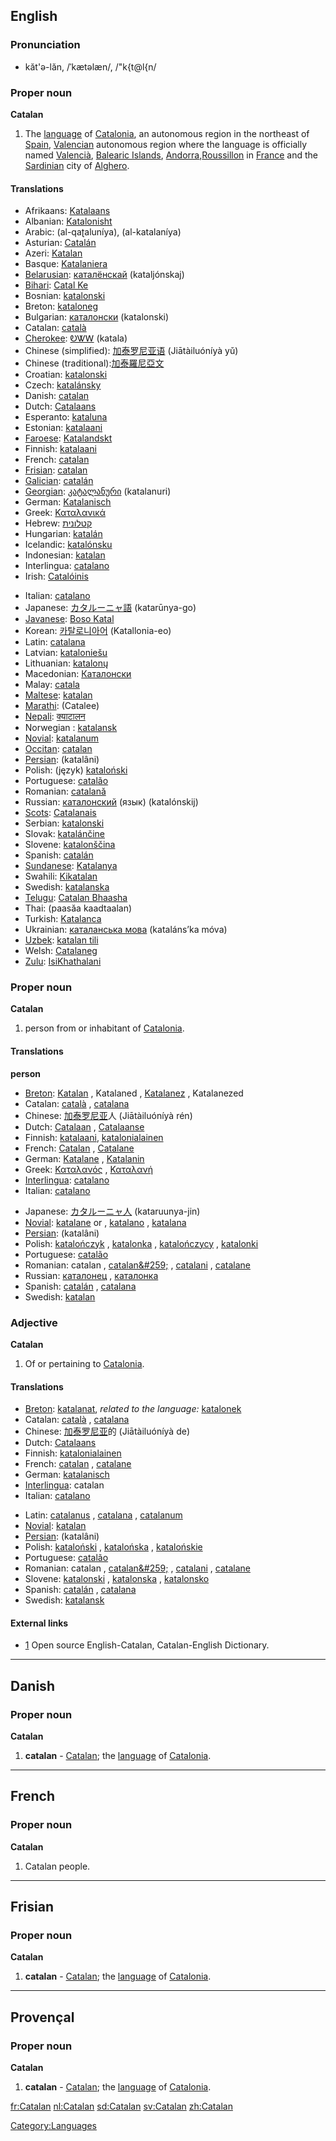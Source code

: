 {{interwiktionary|code=ca}}
:{{see|catalan}}
==English==
{{wikipedia}}
===Pronunciation===
*kăt'ə-lăn, /ˈkætəlæn/, /"k{t@l{n/

===Proper noun===
'''Catalan'''
# The [[language]] of [[w:Catalonia|Catalonia]], an autonomous region in the northeast of [[Spain]], [[w:Valencia|Valencia]]n autonomous region where the language is officially named [[Valencià]], [[w:Balearic Islands|Balearic Islands]], [[w:Andorra|Andorra]],[[w:Roussillon|Roussillon]] in [[w:France|France]] and the [[w:Sardinia|Sardinia]]n city of [[w:Alghero|Alghero]].

====Translations====
{{top}}
*Afrikaans: [[Katalaans]]
*Albanian: [[Katalonisht]]
*Arabic: {{ARchar|[[القطلونية]]}} (al-qaʈaluníya), {{ARchar|[[الكتلانية]]}} (al-katalaníya) {{f}}
*Asturian: [[Catalán]]
*Azeri: [[Katalan]]
*Basque: [[Katalaniera]]
*[[Belarusian]]: [[каталёнскай]] (kataljónskaj)
*[[Bihari]]: [[Catal Ke]]
*Bosnian: [[katalonski]]
*Breton: [[kataloneg]] {{m}}
*Bulgarian: [[каталонски]] (katalonski)
*Catalan: [[català]] {{m}}
*[[Cherokee]]: [[ᎧᏔᎳ]] (katala)
*Chinese (simplified): [[加泰罗尼亚语]] (Jiātàiluóníyà yǔ)
*Chinese (traditional):[[加泰羅尼亞文]]
*Croatian: [[katalonski]]
*Czech: [[katalánsky]]
*Danish: [[catalan]]
*Dutch: [[Catalaans]]
*Esperanto: [[kataluna]]
*Estonian: [[katalaani]]
*[[Faroese]]: [[Katalandskt]]
*Finnish: [[katalaani]]
*French: [[catalan]] {{m}}
*[[Frisian]]: [[catalan]]
*[[Galician]]: [[catalán]]
*[[Georgian]]: [[კატალანური]] (katalanuri)
*German: [[Katalanisch]] {{n}}
*Greek: [[Καταλανικά]]
*Hebrew: [[קטלונית]]
*Hungarian: [[katalán]]
*Icelandic: [[katalónsku]]
*Indonesian: [[katalan]]
*Interlingua: [[catalano]]
*Irish: [[Catalóinis]]
{{mid}}
*Italian: [[catalano]]
*Japanese: [[カタルーニャ語]] (katarūnya-go)
*[[Javanese]]: [[Boso Katal]]
*Korean: [[카탈로니아어]] (Katallonia-eo)
*Latin: [[catalana]]
*Latvian: [[kataloniešu]]
*Lithuanian: [[katalonų]]
*Macedonian: [[Каталонски]]
*Malay: [[catala]]
*[[Maltese]]: [[katalan]]
*[[Marathi]]: (Catalee)
*[[Nepali]]: [[क्याटालन]]
*Norwegian<!--do not wikify-->: [[katalansk]]
*[[Novial]]: [[katalanum]]
*[[Occitan]]: [[catalan]]
*[[Persian]]: {{FAchar|[[کاتالانی]]}} (katalâni)
*Polish: (język) [[kataloński]] {{m}}
*Portuguese: [[catalão]]
*Romanian: [[catalană]]
*Russian: [[каталонский]] (язык) (katalónskij)
*[[Scots]]: [[Catalanais]]
*Serbian: [[katalonski]]
*Slovak: [[katalánčine]]
*Slovene: [[katalonščina]]
*Spanish: [[catalán]]
*[[Sundanese]]: [[Katalanya]]
*Swahili: [[Kikatalan]]
*Swedish: [[katalanska]]
*[[Telugu]]: [[Catalan Bhaasha]]
*Thai: {{THchar|[[ภาษาคาตาลัน]]}} (paasăa kaadtaalan)
*Turkish: [[Katalanca]]
*Ukrainian: [[каталанська мова]] (kataláns’ka móva) {{f}}
*[[Uzbek]]: [[katalan tili]]
*Welsh: [[Catalaneg]]
*[[Zulu]]: [[IsiKhathalani]]
{{bottom}}

===Proper noun===
'''Catalan'''
# person from or inhabitant of [[w:Catalonia|Catalonia]].

====Translations====
'''person'''
{{top}}
*[[Breton]]: [[Katalan]] {{m}}, Katalaned {{p}}, [[Katalanez]] {{f}}, Katalanezed {{f}} {{p}}
*Catalan: [[català]] {{m}}, [[catalana]] {{f}}
*Chinese: [[加泰罗尼亚]]人 (Jiātàiluóníyà rén)
*Dutch: [[Catalaan]] {{m}}, [[Catalaanse]] {{f}}
*Finnish: [[katalaani]], [[katalonialainen]]
*French: [[Catalan]] {{m}}, [[Catalane]] {{f}}
*German: [[Katalane]] {{m}}, [[Katalanin]] {{f}}
*Greek: [[Καταλανός]] {{m}}, [[Καταλανή]] {{f}}
*[[Interlingua]]: [[catalano]]
*Italian: [[catalano]]
{{mid}}
*Japanese: [[カタルーニャ人]] (kataruunya-jin)
*[[Novial]]: [[katalane]] {{m}} or {{f}}, [[katalano]] {{m}}, [[katalana]] {{f}}
*[[Persian]]: {{FAchar|[[کاتالانی]]}} (katalâni)
*Polish: [[katalończyk]] {{m}}, [[katalonka]] {{f}}, [[katalończycy]] {{m}} {{p}}, [[katalonki]] {{f}} {{p}}
*Portuguese: [[catalão]] {{m}}
*Romanian: catalan {{m}}, [[catalan&#259;]] {{f}}, [[catalani]] {{m}} {{p}}, [[catalane]] {{f}} {{p}}
*Russian: [[каталонец]] {{m}}, [[каталонка]] {{f}}
*Spanish: [[catalán]] {{m}}, [[catalana]] {{f}}
*Swedish: [[katalan]] {{c}}
{{bottom}}

===Adjective===
'''Catalan'''
# Of or pertaining to [[Catalonia]].

====Translations====

{{top}}
*[[Breton]]: [[katalanat]], ''related to the language:'' [[katalonek]]
*Catalan: [[català]] {{m}}, [[catalana]] {{f}}
*Chinese: [[加泰罗尼亚]]的 (Jiātàiluóníyà de)
*Dutch: [[Catalaans]]
*Finnish: [[katalonialainen]]
*French: [[catalan]] {{m}}, [[catalane]] {{f}}
*German: [[katalanisch]]
*[[Interlingua]]: catalan
*Italian: [[catalano]]
{{mid}}
*Latin: [[catalanus]] {{m}}, [[catalana]] {{f}}, [[catalanum]] {{n}}
*[[Novial]]: [[katalan]]
*[[Persian]]: {{FAchar|[[کاتالانی]]}} (katalâni)
*Polish: [[kataloński]] {{m}}, [[katalońska]] {{f}}, [[katalońskie]] {{n}}
*Portuguese: [[catalão]]
*Romanian: catalan {{m}}, [[catalan&#259;]] {{f}}, [[catalani]] {{m}} {{p}}, [[catalane]] {{f}} {{p}}
*Slovene: [[katalonski]] {{m}}, [[katalonska]] {{f}}, [[katalonsko]] {{n}}
*Spanish: [[catalán]] {{m}}, [[catalana]] {{f}}
*Swedish: [[katalansk]]
{{bottom}}

====External links====
*[http://www.catalandictionary.org/eng] Open source English-Catalan, Catalan-English Dictionary.
{{ethnologue|code=cat}}

[[Category:Languages]]

----
{{rfc}}

==Danish==
===Proper noun===
'''Catalan'''
# '''catalan''' - [[Catalan]]; the [[language]] of [[w:Catalonia|Catalonia]].

----

==French==
===Proper noun===
'''Catalan'''

# Catalan people.

----
==Frisian==
===Proper noun===
'''Catalan'''

# '''catalan''' - [[Catalan]]; the [[language]] of [[w:Catalonia|Catalonia]].

----
==Provençal==
===Proper noun===
'''Catalan'''
# '''catalan''' - [[Catalan]]; the [[language]] of [[w:Catalonia|Catalonia]].

[[fr:Catalan]]
[[nl:Catalan]]
[[sd:Catalan]]
[[sv:Catalan]]
[[zh:Catalan]]